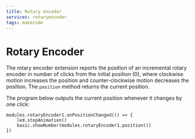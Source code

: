 ```yaml
---
title: Rotary encoder
services: rotaryencoder
tags: makecode
---
```


# Rotary Encoder

The rotary encoder extension reports the position of an incremental
rotary encoder in number of clicks from the initial position (0),
where clockwise motion increases the position and counter-clockwise
motion decreases the position.
The `position` method returns the current position.

The program below outputs the current position whenever it changes by one click:

```blocks
modules.rotaryEncoder1.onPositionChanged(() => {
    led.stopAnimation()
    basic.showNumber(modules.rotaryEncoder1.position())
})
```

<MakeCodeExtensionFooter serviceName="rotaryencoder" />